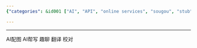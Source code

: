 ```yaml
---
{"categories": &id001 ["AI", "API", "online services", "sougou", "stub", "白嫖"], "category": "AI", "date": "2022-05-19 06:29:07", "description": "This article delves into the advanced AI capabilities of Sogou Input Method, highlighting its features such as AI images, writing assistance, engaging conversations, translation services, and error proofreading.", "tags": *id001, "title": "搜狗输入法AI功能"}

---
```


------

AI配图 AI帮写 趣聊 翻译 校对

